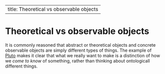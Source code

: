 
---
title: Theoretical vs observable objects
---
# Theoretical vs observable objects

It is commonly reasoned that abstract or theoretical objects and concrete observable objects are simply different types of things. The example of [Pluto](/docs/phil/situations/pluto.qmd) makes it clear that what we really want to make is a distinction of how we *come to know* of something, rather than thinking about ontologicall different things.
